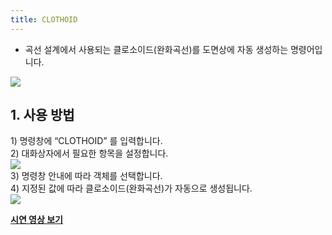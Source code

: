 ```yaml
---
title: CLOTHOID
---
```



[image1]: ../../../../../assets/images/commands/clothoid/image1.png
[image2]: ../../../../../assets/images/commands/clothoid/image2.png
[image3]: ../../../../../assets/images/commands/clothoid/image3.png

* 곡선 설계에서 사용되는 클로소이드(완화곡선)를 도면상에 자동 생성하는 명령어입니다.

![][image1]

## **1\. 사용 방법**

1\) 명령창에 “CLOTHOID” 를 입력합니다.  
2\) 대화상자에서 필요한 항목을 설정합니다.  
![][image2]  
3\) 명령창 안내에 따라 객체를 선택합니다.  
4\) 지정된 값에 따라 클로소이드(완화곡선)가 자동으로 생성됩니다.  
![][image3]

[**<Icon name="youtube" class="emoji"/> 시연 영상 보기**]()
